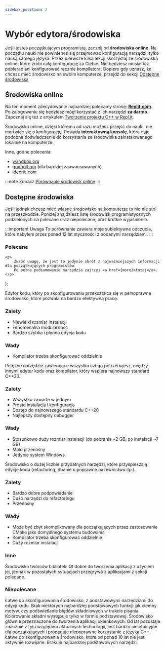 ```yaml
---
sidebar_position: 2
---
```


# Wybór edytora/środowiska

<!-- Components -->

Jeśli jesteś początkującym programistą, zacznij od **środowiska online**.
Na początku nauki nie powinieneś się przejmować konfiguracją narzędzi, tylko nauką samego języka.
Przez pierwsze kilka lekcji skorzystaj ze środowiska online, które zrobi całą konfigurację za Ciebie.
Nie będziesz musiał też pobierać ani konfigurować ręcznie kompilatora.
Dopiero gdy uznasz, że chcesz mieć środowisko na swoim komputerze, przejdź do sekcji [Dostępne środowiska](#dostępne-środowiska)

## Środowiska online

Na ten moment zdecydowanie najbardziej polecamy stronę: [**Replit.com**](https://replit.com).  
Po zalogowaniu się będziesz mógł korzystać z ich narzędzi **za darmo**.
Zapoznaj się też z artykułem [Tworzenie projektu C++ w Repl.it](./online/create-project-with-repl-it).

<ToolCard toolId="replit">
	Środowisko online, dzięki któremu od razu możesz przejść do nauki, nie martwiąc się o konfigurację.
	Posiada <b>interaktywną konsolę</b>, która daje podobne doświadczenie do korzystania
	ze środowiska zainstalowanego lokalnie na komputerze.
</ToolCard>

Inne, godne polecenia:

- [wandbox.org](https://wandbox.org)
- [godbolt.org](https://godbolt.org) (dla bardziej zaawansowanych)
- [ideone.com](https://ideone.com)

:::note Zobacz
[Porównanie środowisk online](./online/comparison)
:::

## Dostępne środowiska

Jeśli jednak chcesz mieć własne środowisko na komputerze to nic nie stoi na przeszkodzie.
Poniżej znajdziesz listę środowisk programistycznych podzielonych na polecane oraz niepolecane, oraz krótkie wyjaśnienie.

:::important Uwaga
To porównanie zawiera moje subiektywne odczucia, które nabyłem przez ponad 12 lat
styczności z podanymi narzędziami.
:::

### Polecane

	<p>
		Zwróć uwagę, że jest to jedynie skrót z najważniejszych informacji dla początkujących programistów.
		Po pełne podsumowanie narzędzia zajrzyj <a href={more}>tutaj</a>.
	</p>
);

<ToolCard toolId="vscode" setupLink="./standalone/setup-vscode">
	Edytor kodu, który po skonfigurowaniu przekształca się w pełnoprawne środowisko,
	które pozwala na bardzo efektywną pracę.
	<ToolCard.Details>
		<h3>Zalety</h3>
		<ul>
			<li>Niewielki rozmiar instalacji</li>
			<li>Fenomenalna modularność</li>
			<li>Bardzo szybka i płynna edycja kodu</li>
		</ul>
		<h3>Wady</h3>
		<ul>
			<li>Kompilator trzeba skonfigurować oddzielnie</li>
		</ul>
		<MoreInfoNotice more="./standalone/vscode-summary"/>
	</ToolCard.Details>
</ToolCard>

<ToolCard toolId="vs2019" setupLink="./standalone/setup-vs2019">
	Potężne narzędzie zawierające wszystko czego potrzebujesz, między innymi edytor kodu
	oraz kompilator, który wspiera najnowszy standard C++20.
	<ToolCard.Details>
		<h3>Zalety</h3>
		<ul>
			<li>Wszystko zawarte w jednym</li>
			<li>Prosta instalacja i konfiguracja</li>
			<li>Dostęp do najnowszego standardu C++20</li>
			<li>Najlepszy dostępny debugger</li>
		</ul>
		<h3>Wady</h3>
		<ul>
			<li>Stosunkowo duży rozmiar instalacji (do pobrania ~2 GB, po instalacji ~7 GB)</li>
			<li>Mało przenośny</li>
			<li>Jedynie system Windows</li>
		</ul>
		<MoreInfoNotice more="./standalone/vs2019-summary"/>
	</ToolCard.Details>
</ToolCard>

<ToolCard toolId="clion" setupLink="./standalone/setup-clion">
	Środowisko o dużej liczbie przydatnych narzędzi, które przyspieszają edycję kodu
	(refactoring, dbanie o poprawne nazewnictwo itp.).
	<ToolCard.Details>
		<h3>Zalety</h3>
		<ul>
			<li>Bardzo dobre podpowiadanie</li>
			<li>Dużo narzędzi do refactoringu</li>
			<li>Przenośny</li>
		</ul>
		<h3>Wady</h3>
		<ul>
			<li>Może być zbyt skomplikowany dla początkujących przez zastosowanie CMake jako domyślnego systemu budowania</li>
			<li>Kompilator trzeba skonfigurować oddzielnie</li>
			<li>Duży rozmiar instalacji</li>
		</ul>
		<MoreInfoNotice more="./standalone/clion-summary"/>
	</ToolCard.Details>
</ToolCard>

### Inne

<ToolCard toolId="qtcreator" setupLink="./standalone/setup-qtcreator">
	Środowisko twórców biblioteki Qt dobre do tworzenia aplikacji z użyciem jej,
	jednak w pozostałych sytuacjach przegrywa z aplikacjami z sekcji polecane.
</ToolCard>

### Niepolecane

<ToolCard toolId="codeblocks">
	Łatwe do skonfigurowania środowisko, z podstawowymi narzędziami do edycji kodu.
	Brak niektórych najbardziej podstawowych funkcji jak ciemny motyw, czy 
	podświetlanie błędów składniowych w trakcie pisania. Kolorowanie składni
	występuje tylko w formie podstawowej.
</ToolCard>

<ToolCard toolId="cppbuilder">
	Środowisko głównie przeznaczone do tworzenia aplikacji okienkowych.
	Od lat pozostaje znacznie z tyłu względem aktualnych technologii, jest bardzo nieintuicyjne
	dla początkujących i propaguje niepoprawne korzystanie z języka C++.
</ToolCard>

<ToolCard toolId="devcpp">
	Łatwe do skonfigurowania środowisko, które od ponad 10 lat nie jest aktywnie rozwijane.
	Brakuje najbardziej podstawowych narzędzi.
</ToolCard>

